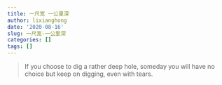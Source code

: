 ```yaml
---
title: 一尺宽 一公里深
author: lixianghong
date: '2020-08-16'
slug: 一尺宽-一公里深
categories: []
tags: []
---
```


> If you choose to dig a rather deep hole, someday you will have no choice but keep on digging, even with tears.